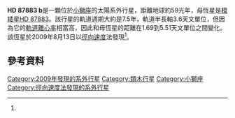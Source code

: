{{Planetbox begin 
| name = [[Henry_Draper_catalogue|HD]] 87883 b
}} 
{{Planetbox star
| star = [[HD_87883|HD 87883]]
| constell = [[小獅座|小獅座]]
| ra = {{RA|10|08|43.1395}}
| dec = {{DEC|+34|14|32.135}}
| app_mag = 7.56
| dist_ly = 59.0
| dist_pc = 18.1
| class = K0V
}}
{{Planetbox orbit 
| semimajor = 3.60 ± 0.08
| periastron = 1.69
| apastron = 5.51
| eccentricity = 0.53 ± 0.12
| period = 2754 ± 87
| period_year = 7.54 ± 0.24
| ang_dist = 198
| arg_peri = 191 ± 15
| t_peri = 11139 ± 90
| semi-amp = 
}}
{{Planetbox character 
| minimum_mass = 1.78 ± 0.34
}} 
{{Planetbox discovery 
| discovery_date = 2009年8月13日
| discoverers = 
| discovery_method = [[徑向速度|徑向速度]]
| discovery_site = 
| discovery_status = 已發表論文
}} 
{{Planetbox catalog
| names = [[Hipparcos_catalogue|HIP]] 49699 b
}}
{{Planetbox reference
| star = HD+87883
| planet = b
}}
{{Planetbox end}}

'''HD 87883 b'''是一顆位於[[小獅座|小獅座]]的太陽系外行星，距離地球約59光年，母恆星是[[橙矮星|橙矮星]][[HD_87883|HD 87883]]。該行星的軌道週期大約是7.5年，軌道半長軸3.6天文單位，但因為它的[[軌道離心率|軌道離心率]]相當高，因此和母恆星的距離在1.69到5.51天文單位之間變化。該恆星於2009年8月13日以[[徑向速度|徑向速度]]法發現<ref name="Fischer2009"/>。

==參考資料==
{{reflist|30em|refs=

<ref name="Fischer2009">{{cite journal | url=http://iopscience.iop.org/0004-637X/703/2/1545/fulltext/ | title=Five planets and an independent confirmation of HD 196885 Ab from Lick Observatory | last1=Fischer | first1=Debra | last2=Driscoll | first2=Peter | last3=Isaacson | first3=Howard | last4=Giguere | first4=Matt | last5=Marcy | first5=Geoffrey W. | last6=Valenti | first6=Jeff | last7=Wright | first7=Jason T. | last8=Henry | first8=Gregory W. | last9=Johnson | first9=John Asher | display-authors=1 | journal=The Astrophysical Journal | volume=703 | issue=2 | pages=1545–1556 | year=2009 | arxiv=0908.1596 | bibcode=2009ApJ...703.1545F | doi=10.1088/0004-637X/703/2/1545 | access-date=2013-04-21 | archive-date=2020-01-03 | archive-url=https://web.archive.org/web/20200103235500/http://iopscience.iop.org/0004-637X/703/2/1545/fulltext/ | dead-url=no }}</ref>

}}

{{Sky|10|08|43.1395|+|34|14|32.135|59.0}}

{{DEFAULTSORT:HD 87883 b}}
[[Category:2009年發現的系外行星|Category:2009年發現的系外行星]]
[[Category:類木行星|Category:類木行星]]
[[Category:小獅座|Category:小獅座]]
[[Category:徑向速度法發現的系外行星|Category:徑向速度法發現的系外行星]]

{{extrasolar-planet-stub}}